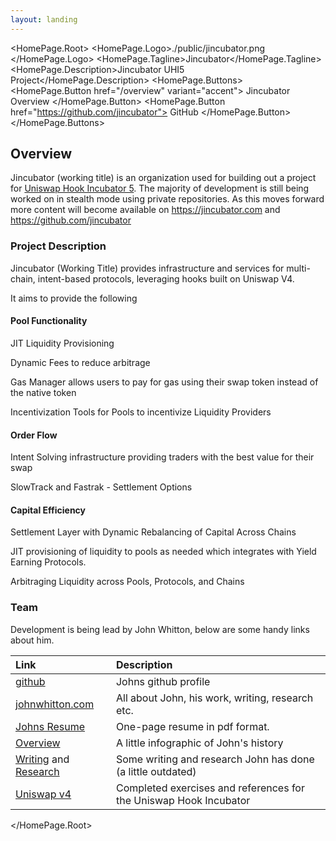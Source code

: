 ```yaml
---
layout: landing
---
```



<HomePage.Root>
  <HomePage.Logo>./public/jincubator.png </HomePage.Logo>
  <HomePage.Tagline>Jincubator</HomePage.Tagline>
  <HomePage.Description>Jincubator UHI5 Project</HomePage.Description>
  <HomePage.Buttons>
    <HomePage.Button href="/overview" variant="accent">
      Jincubator Overview
    </HomePage.Button>
    <HomePage.Button href="https://github.com/jincubator">
      GitHub
    </HomePage.Button>
  </HomePage.Buttons>
  ## Overview

Jincubator (working title) is an organization used for building out a project for [Uniswap Hook Incubator 5](https://atrium.academy/uniswap).
The majority of development is still being worked on in stealth mode using private repositories.
As this moves forward more content will become available on https://jincubator.com and https://github.com/jincubator

### Project Description

Jincubator (Working Title) provides infrastructure and services for multi-chain, intent-based protocols, leveraging hooks built on Uniswap V4.

It aims to provide the following

#### Pool Functionality

JIT Liquidity Provisioning

Dynamic Fees to reduce arbitrage

Gas Manager allows users to pay for gas using their swap token instead of the native token

Incentivization Tools for Pools to incentivize Liquidity Providers

#### Order Flow

Intent Solving infrastructure providing traders with the best value for their swap

SlowTrack and Fastrak - Settlement Options

#### Capital Efficiency

Settlement Layer with Dynamic Rebalancing of Capital Across Chains

JIT provisioning of liquidity to pools as needed which integrates with Yield Earning Protocols.

Arbitraging Liquidity across Pools, Protocols, and Chains

### Team

Development is being lead by John Whitton, below are some handy links about him.

| Link                                                                                                | Description                                                       |
| :-------------------------------------------------------------------------------------------------- | :---------------------------------------------------------------- |
| [github](https://github.com/johnwhitton)                                                            | Johns github profile                                              |
| [johnwhitton.com](https://johnwhitton.com)                                                          | All about John, his work, writing, research etc.                  |
| [Johns Resume](https://resume.johnwhitton.com)                                                      | One-page resume in pdf format.                                    |
| [Overview](https://overview.johnwhitton.com)                                                        | A little infographic of John's history                            |
| [Writing](https://johnwhitton.com/posts.html) and [Research](https://johnwhitton.com/research.html) | Some writing and research John has done (a little outdated)       |
| [Uniswap v4](https://github.com/johnwhitton/uhi5-exercises)                                         | Completed exercises and references for the Uniswap Hook Incubator |

</HomePage.Root>
